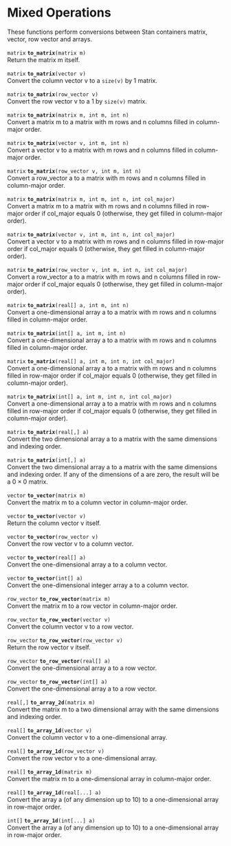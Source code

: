 # Mixed Operations {#mixed-operations}

These functions perform conversions between Stan containers matrix,
vector, row vector and arrays.

<!-- matrix; to_matrix; (matrix m); -->
\index{{\tt \bfseries to\_matrix }!{\tt (matrix m): matrix}|hyperpage}

`matrix` **`to_matrix`**`(matrix m)`<br>\newline
Return the matrix m itself.

<!-- matrix; to_matrix; (vector v); -->
\index{{\tt \bfseries to\_matrix }!{\tt (vector v): matrix}|hyperpage}

`matrix` **`to_matrix`**`(vector v)`<br>\newline
Convert the column vector v to a `size(v)` by 1 matrix.

<!-- matrix; to_matrix; (row_vector v); -->
\index{{\tt \bfseries to\_matrix }!{\tt (row\_vector v): matrix}|hyperpage}

`matrix` **`to_matrix`**`(row_vector v)`<br>\newline
Convert the row vector v to a 1 by `size(v)` matrix.

<!-- matrix; to_matrix; (matrix m, int m, int n); -->
\index{{\tt \bfseries to\_matrix }!{\tt (matrix m, int m, int n): matrix}|hyperpage}

`matrix` **`to_matrix`**`(matrix m, int m, int n)`<br>\newline
Convert a matrix m to a matrix with m rows and n columns filled in
column-major order.

<!-- matrix; to_matrix; (vector v, int m, int n); -->
\index{{\tt \bfseries to\_matrix }!{\tt (vector v, int m, int n): matrix}|hyperpage}

`matrix` **`to_matrix`**`(vector v, int m, int n)`<br>\newline
Convert a vector v to a matrix with m rows and n columns filled in
column-major order.

<!-- matrix; to_matrix; (row_vector v, int m, int n); -->
\index{{\tt \bfseries to\_matrix }!{\tt (row\_vector v, int m, int n): matrix}|hyperpage}

`matrix` **`to_matrix`**`(row_vector v, int m, int n)`<br>\newline
Convert a row_vector a to a matrix with m rows and n columns filled in
column-major order.

<!-- matrix; to_matrix; (matrix m, int m, int n, int col_major); -->
\index{{\tt \bfseries to\_matrix }!{\tt (matrix m, int m, int n, int col\_major): matrix}|hyperpage}

`matrix` **`to_matrix`**`(matrix m, int m, int n, int col_major)`<br>\newline
Convert a matrix m to a matrix with m rows and n columns filled in
row-major order if col_major equals 0 (otherwise, they get filled in
column-major order).

<!-- matrix; to_matrix; (vector v, int m, int n, int col_major); -->
\index{{\tt \bfseries to\_matrix }!{\tt (vector v, int m, int n, int col\_major): matrix}|hyperpage}

`matrix` **`to_matrix`**`(vector v, int m, int n, int col_major)`<br>\newline
Convert a vector v to a matrix with m rows and n columns filled in
row-major order if col_major equals 0 (otherwise, they get filled in
column-major order).

<!-- matrix; to_matrix; (row_vector v, int m, int n, int col_major); -->
\index{{\tt \bfseries to\_matrix }!{\tt (row\_vector v, int m, int n, int col\_major): matrix}|hyperpage}

`matrix` **`to_matrix`**`(row_vector v, int m, int n, int col_major)`<br>\newline
Convert a row_vector a to a matrix with m rows and n columns filled in
row-major order if col_major equals 0 (otherwise, they get filled in
column-major order).

<!-- matrix; to_matrix; (real[] a, int m, int n); -->
\index{{\tt \bfseries to\_matrix }!{\tt (real[] a, int m, int n): matrix}|hyperpage}

`matrix` **`to_matrix`**`(real[] a, int m, int n)`<br>\newline
Convert a one-dimensional array a to a matrix with m rows and n
columns filled in column-major order.

<!-- matrix; to_matrix; (int[] a, int m, int n); -->
\index{{\tt \bfseries to\_matrix }!{\tt (int[] a, int m, int n): matrix}|hyperpage}

`matrix` **`to_matrix`**`(int[] a, int m, int n)`<br>\newline
Convert a one-dimensional array a to a matrix with m rows and n
columns filled in column-major order.

<!-- matrix; to_matrix; (real[] a, int m, int n, int col_major); -->
\index{{\tt \bfseries to\_matrix }!{\tt (real[] a, int m, int n, int col\_major): matrix}|hyperpage}

`matrix` **`to_matrix`**`(real[] a, int m, int n, int col_major)`<br>\newline
Convert a one-dimensional array a to a matrix with m rows and n
columns filled in row-major order if col_major equals 0 (otherwise,
they get filled in column-major order).

<!-- matrix; to_matrix; (int[] a, int m, int n, int col_major); -->
\index{{\tt \bfseries to\_matrix }!{\tt (int[] a, int m, int n, int col\_major): matrix}|hyperpage}

`matrix` **`to_matrix`**`(int[] a, int m, int n, int col_major)`<br>\newline
Convert a one-dimensional array a to a matrix with m rows and n
columns filled in row-major order if col_major equals 0 (otherwise,
they get filled in column-major order).

<!-- matrix; to_matrix; (real[,] a); -->
\index{{\tt \bfseries to\_matrix }!{\tt (real[,] a): matrix}|hyperpage}

`matrix` **`to_matrix`**`(real[,] a)`<br>\newline
Convert the two dimensional array a to a matrix with the same
dimensions and indexing order.

<!-- matrix; to_matrix; (int[,] a); -->
\index{{\tt \bfseries to\_matrix }!{\tt (int[,] a): matrix}|hyperpage}

`matrix` **`to_matrix`**`(int[,] a)`<br>\newline
Convert the two dimensional array a to a matrix with the same
dimensions and indexing order. If any of the dimensions of a are zero,
the result will be a $0 \times 0$ matrix.

<!-- vector; to_vector; (matrix m); -->
\index{{\tt \bfseries to\_vector }!{\tt (matrix m): vector}|hyperpage}

`vector` **`to_vector`**`(matrix m)`<br>\newline
Convert the matrix m to a column vector in column-major order.

<!-- vector; to_vector; (vector v); -->
\index{{\tt \bfseries to\_vector }!{\tt (vector v): vector}|hyperpage}

`vector` **`to_vector`**`(vector v)`<br>\newline
Return the column vector v itself.

<!-- vector; to_vector; (row_vector v); -->
\index{{\tt \bfseries to\_vector }!{\tt (row\_vector v): vector}|hyperpage}

`vector` **`to_vector`**`(row_vector v)`<br>\newline
Convert the row vector v to a column vector.

<!-- vector; to_vector; (real[] a); -->
\index{{\tt \bfseries to\_vector }!{\tt (real[] a): vector}|hyperpage}

`vector` **`to_vector`**`(real[] a)`<br>\newline
Convert the one-dimensional array a to a column vector.

<!-- vector; to_vector; (int[] a); -->
\index{{\tt \bfseries to\_vector }!{\tt (int[] a): vector}|hyperpage}

`vector` **`to_vector`**`(int[] a)`<br>\newline
Convert the one-dimensional integer array a to a column vector.

<!-- row_vector; to_row_vector; (matrix m); -->
\index{{\tt \bfseries to\_row\_vector }!{\tt (matrix m): row\_vector}|hyperpage}

`row_vector` **`to_row_vector`**`(matrix m)`<br>\newline
Convert the matrix m to a row vector in column-major order.

<!-- row_vector; to_row_vector; (vector v); -->
\index{{\tt \bfseries to\_row\_vector }!{\tt (vector v): row\_vector}|hyperpage}

`row_vector` **`to_row_vector`**`(vector v)`<br>\newline
Convert the column vector v to a row vector.

<!-- row_vector; to_row_vector; (row_vector v); -->
\index{{\tt \bfseries to\_row\_vector }!{\tt (row\_vector v): row\_vector}|hyperpage}

`row_vector` **`to_row_vector`**`(row_vector v)`<br>\newline
Return the row vector v itself.

<!-- row_vector; to_row_vector; (real[] a); -->
\index{{\tt \bfseries to\_row\_vector }!{\tt (real[] a): row\_vector}|hyperpage}

`row_vector` **`to_row_vector`**`(real[] a)`<br>\newline
Convert the one-dimensional array a to a row vector.

<!-- row_vector; to_row_vector; (int[] a); -->
\index{{\tt \bfseries to\_row\_vector }!{\tt (int[] a): row\_vector}|hyperpage}

`row_vector` **`to_row_vector`**`(int[] a)`<br>\newline
Convert the one-dimensional array a to a row vector.

<!-- real[,]; to_array_2d; (matrix m); -->
\index{{\tt \bfseries to\_array\_2d }!{\tt (matrix m): real[,]}|hyperpage}

`real[,]` **`to_array_2d`**`(matrix m)`<br>\newline
Convert the matrix m to a two dimensional array with the same
dimensions and indexing order.

<!-- real[]; to_array_1d; (vector v); -->
\index{{\tt \bfseries to\_array\_1d }!{\tt (vector v): real[]}|hyperpage}

`real[]` **`to_array_1d`**`(vector v)`<br>\newline
Convert the column vector v to a one-dimensional array.

<!-- real[]; to_array_1d; (row_vector v); -->
\index{{\tt \bfseries to\_array\_1d }!{\tt (row\_vector v): real[]}|hyperpage}

`real[]` **`to_array_1d`**`(row_vector v)`<br>\newline
Convert the row vector v to a one-dimensional array.

<!-- real[]; to_array_1d; (matrix m); -->
\index{{\tt \bfseries to\_array\_1d }!{\tt (matrix m): real[]}|hyperpage}

`real[]` **`to_array_1d`**`(matrix m)`<br>\newline
Convert the matrix m to a one-dimensional array in column-major order.

<!-- real[]; to_array_1d; (real[...] a); -->
\index{{\tt \bfseries to\_array\_1d }!{\tt (real[...] a): real[]}|hyperpage}

`real[]` **`to_array_1d`**`(real[...] a)`<br>\newline
Convert the array a (of any dimension up to 10) to a one-dimensional
array in row-major order.

<!-- int[]; to_array_1d; (int[...] a); -->
\index{{\tt \bfseries to\_array\_1d }!{\tt (int[...] a): int[]}|hyperpage}

`int[]` **`to_array_1d`**`(int[...] a)`<br>\newline
Convert the array a (of any dimension up to 10) to a one-dimensional
array in row-major order.

